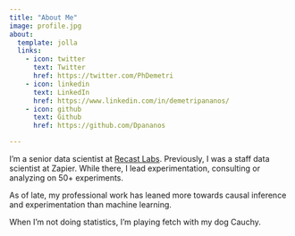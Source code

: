 ```yaml
---
title: "About Me"
image: profile.jpg
about:
  template: jolla
  links:
    - icon: twitter
      text: Twitter
      href: https://twitter.com/PhDemetri
    - icon: linkedin
      text: LinkedIn
      href: https://www.linkedin.com/in/demetripananos/
    - icon: github
      text: Github
      href: https://github.com/Dpananos

---
```


I'm a senior data scientist at [Recast Labs](https://getrecast.com).  Previously, I was a staff data scientist at Zapier.  While there, I lead experimentation, consulting or analyzing on 50+ experiments.

As of late, my professional work has leaned more towards causal inference and experimentation than machine learning.

When I'm not doing statistics, I'm playing fetch with my dog Cauchy.